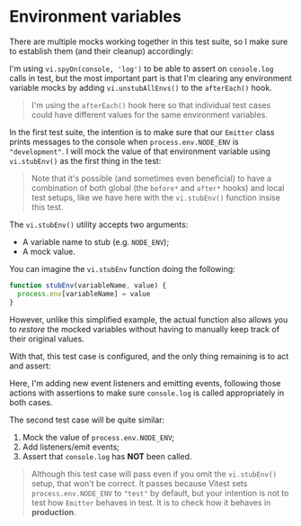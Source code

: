 # Environment variables

<EpicVideo url="https://www.epicweb.dev/workshops/mocking-techniques-in-vitest/globals/environment-variables/solution" />

There are multiple mocks working together in this test suite, so I make sure to establish them (and their cleanup) accordingly:

<CodeFile file="emitter.test.ts" range="3-14" highlight="4,8-9,13" />

I'm using `vi.spyOn(console, 'log')` to be able to assert on `console.log` calls in test, but the most important part is that I'm clearing any environment variable mocks by adding `vi.unstubAllEnvs()` to the `afterEach()` hook.

> I'm using the `afterEach()` hook here so that individual test cases could have different values for the same environment variables.

In the first test suite, the intention is to make sure that our `Emitter` class prints messages to the console when `process.env.NODE_ENV` is `"development"`. I will mock the value of that environment variable using `vi.stubEnv()` as the first thing in the test:

<CodeFile file="emitter.test.ts" range="27-29" highlight="28" />

> Note that it's possible (and sometimes even beneficial) to have a combination of both global (the `before*` and `after*` hooks) and local test setups, like we have here with the `vi.stubEnv()` function insise this test.

The `vi.stubEnv()` utility accepts two arguments:

- A variable name to stub (e.g. `NODE_ENV`);
- A mock value.

You can imagine the `vi.stubEnv` function doing the following:

```ts
function stubEnv(variableName, value) {
  process.env[variableName] = value
}
```

However, unlike this simplified example, the actual function also allows you to _restore_ the mocked variables without having to manually keep track of their original values.

With that, this test case is configured, and the only thing remaining is to act and assert:

<CodeFile file="emitter.test.ts" range="27-42" highlight="33-36,38-41" />

Here, I'm adding new event listeners and emitting events, following those actions with assertions to make sure `console.log` is called appropriately in both cases.

The second test case will be quite similar:

1. Mock the value of `process.env.NODE_ENV`;
1. Add listeners/emit events;
1. Assert that `console.log` has **NOT** been called.

<CodeFile file="emitter.test.ts" range="44-56" highlight="45,50-51,53-54" />

> Although this test case will pass even if you omit the `vi.stubEnv()` setup, that won't be correct. It passes because Vitest sets `process.env.NODE_ENV` to `"test"` by default, but your intention is not to test how `Emitter` behaves in test. It is to check how it behaves in **production**.
